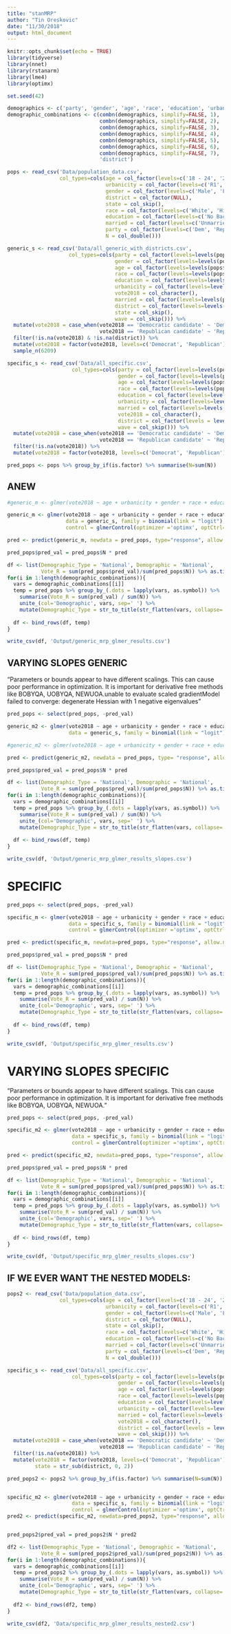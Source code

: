 ```yaml
---
title: "stanMRP"
author: "Tin Oreskovic"
date: "11/30/2018"
output: html_document
---
```


```r
knitr::opts_chunk$set(echo = TRUE)
library(tidyverse)
library(nnet)
library(rstanarm)
library(lme4)
library(optimx)
```

```r
set.seed(42)

demographics <- c('party', 'gender', 'age', 'race', 'education', 'urbanicity', 'married')
demographic_combinations <- c(combn(demographics, simplify=FALSE, 1),
                              combn(demographics, simplify=FALSE, 2),
                              combn(demographics, simplify=FALSE, 3),
                              combn(demographics, simplify=FALSE, 4),
                              combn(demographics, simplify=FALSE, 5),
                              combn(demographics, simplify=FALSE, 6),
                              combn(demographics, simplify=FALSE, 7),
                              'district')

pops <- read_csv('Data/population_data.csv',
                 col_types=cols(age = col_factor(levels=c('18 - 24', '25 - 34', '35 - 44', '45 - 54', '> 54')),
                                urbanicity = col_factor(levels=c('R1', 'R2', 'S3', 'S4', 'U5', 'U6')),
                                gender = col_factor(levels=c('Male', 'Female')),
                                district = col_factor(NULL),
                                state = col_skip(),
                                race = col_factor(levels=c('White', 'Hispanic', 'Black', 'Other')),
                                education = col_factor(levels=c('No Bachelors', 'Bachelors')),
                                married = col_factor(levels=c('Unmarried', 'Married')),
                                party = col_factor(levels=c('Dem', 'Rep', 'Ind')),
                                N = col_double()))

generic_s <- read_csv('Data/all_generic_with_districts.csv',
                    col_types=cols(party = col_factor(levels=levels(pops$party)),
                                   gender = col_factor(levels=levels(pops$gender)),
                                   age = col_factor(levels=levels(pops$age)),
                                   race = col_factor(levels=levels(pops$race)),
                                   education = col_factor(levels=levels(pops$education)),
                                   urbanicity = col_factor(levels=levels(pops$urbanicity)),
                                   vote2018 = col_character(),
                                   married = col_factor(levels=levels(pops$married)),
                                   district = col_factor(levels=levels(pops$district)),
                                   state = col_skip(),
                                   wave = col_skip())) %>%
  mutate(vote2018 = case_when(vote2018 == 'Democratic candidate' ~ 'Democrat',
                              vote2018 == 'Republican candidate' ~ 'Republican')) %>%
  filter(!is.na(vote2018) & !is.na(district)) %>%
  mutate(vote2018 = factor(vote2018, levels=c('Democrat', 'Republican'))) %>%
  sample_n(6209)

specific_s <- read_csv('Data/all_specific.csv',
                     col_types=cols(party = col_factor(levels=levels(pops$party)),
                                    gender = col_factor(levels=levels(pops$gender)),
                                    age = col_factor(levels=levels(pops$age)),
                                    race = col_factor(levels=levels(pops$race)),
                                    education = col_factor(levels=levels(pops$education)),
                                    urbanicity = col_factor(levels=levels(pops$urbanicity)),
                                    married = col_factor(levels=levels(pops$married)),
                                    vote2018 = col_character(),
                                    district = col_factor(levels = levels(pops$district)),
                                    wave = col_skip())) %>%
  mutate(vote2018 = case_when(vote2018 == 'Democratic candidate' ~ 'Democrat',
                              vote2018 == 'Republican candidate' ~ 'Republican')) %>%
  filter(!is.na(vote2018)) %>%
  mutate(vote2018 = factor(vote2018, levels=c('Democrat', 'Republican')))

pred_pops <- pops %>% group_by_if(is.factor) %>% summarise(N=sum(N))
```


## ANEW
```r
#generic_m <- glmer(vote2018 ~ age + urbanicity + gender + race + education + married + party + (1 | district), data = generic_s, family = binomial(link = "logit"), control = glmerControl(optimizer ='optimx', optCtrl=list(method='nlminb')))

generic_m <- glmer(vote2018 ~ age + urbanicity + gender + race + education + married + party + (1 | district),
                   data = generic_s, family = binomial(link = "logit"),
                   control = glmerControl(optimizer ='optimx', optCtrl=list(method='nlminb')))

pred <- predict(generic_m, newdata = pred_pops, type="response", allow.new.levels = TRUE)

pred_pops$pred_val = pred_pops$N * pred

df <- list(Demographic_Type = 'National', Demographic = 'National',
           Vote_R = sum(pred_pops$pred_val)/sum(pred_pops$N)) %>% as.tibble()
for(i in 1:length(demographic_combinations)){
  vars = demographic_combinations[[i]]
  temp = pred_pops %>% group_by_(.dots = lapply(vars, as.symbol)) %>%
    summarise(Vote_R = sum(pred_val) / sum(N)) %>%
    unite_(col='Demographic', vars, sep=' ') %>%
    mutate(Demographic_Type = str_to_title(str_flatten(vars, collapse=' ')))
  
  df <- bind_rows(df, temp)
}

write_csv(df, 'Output/generic_mrp_glmer_results.csv')
```


## VARYING SLOPES GENERIC 
"Parameters or bounds appear to have different scalings.
  This can cause poor performance in optimization. 
  It is important for derivative free methods like BOBYQA, UOBYQA, NEWUOA.unable to evaluate scaled gradientModel failed to converge: degenerate  Hessian with 1 negative eigenvalues"
```r
pred_pops <- select(pred_pops, -pred_val)

generic_m2 <- glmer(vote2018 ~ age + urbanicity + gender + race + education + married + party + age*gender + (1 + age + gender | district),
                    data = generic_s, family = binomial(link = "logit"), control = glmerControl(optimizer ='optimx', optCtrl=list(method='nlminb')))

#generic_m2 <- glmer(vote2018 ~ age + urbanicity + gender + race + education + married + party + (1 + age + gender | district), data = generic_s, family = binomial(link = "logit"))

pred <- predict(generic_m2, newdata = pred_pops, type= "response", allow.new.levels = TRUE)

pred_pops$pred_val = pred_pops$N * pred

df <- list(Demographic_Type = 'National', Demographic = 'National',
           Vote_R = sum(pred_pops$pred_val)/sum(pred_pops$N)) %>% as.tibble()
for(i in 1:length(demographic_combinations)){
  vars = demographic_combinations[[i]]
  temp = pred_pops %>% group_by_(.dots = lapply(vars, as.symbol)) %>%
    summarise(Vote_R = sum(pred_val) / sum(N)) %>%
    unite_(col='Demographic', vars, sep=' ') %>%
    mutate(Demographic_Type = str_to_title(str_flatten(vars, collapse=' ')))
  
  df <- bind_rows(df, temp)
}

write_csv(df, 'Output/generic_mrp_glmer_results_slopes.csv')
```


# SPECIFIC

```r
pred_pops <- select(pred_pops, -pred_val)

specific_m <- glmer(vote2018 ~ age + urbanicity + gender + race + education + married + party + (1 | district),
                    data = specific_s, family = binomial(link = "logit"),
                    control = glmerControl(optimizer ='optimx', optCtrl=list(method='nlminb')))

pred <- predict(specific_m, newdata=pred_pops, type="response", allow.new.levels = TRUE)

pred_pops$pred_val = pred_pops$N * pred

df <- list(Demographic_Type = 'National', Demographic = 'National',
           Vote_R = sum(pred_pops$pred_val)/sum(pred_pops$N)) %>% as.tibble()
for(i in 1:length(demographic_combinations)){
  vars = demographic_combinations[[i]]
  temp = pred_pops %>% group_by_(.dots = lapply(vars, as.symbol)) %>%
    summarise(Vote_R = sum(pred_val) / sum(N)) %>%
    unite_(col='Demographic', vars, sep=' ') %>%
    mutate(Demographic_Type = str_to_title(str_flatten(vars, collapse=' ')))
  
  df <- bind_rows(df, temp)
}

write_csv(df, 'Output/specific_mrp_glmer_results.csv')
```


# VARYING SLOPES SPECIFIC
"Parameters or bounds appear to have different scalings.
  This can cause poor performance in optimization. 
  It is important for derivative free methods like BOBYQA, UOBYQA, NEWUOA."
```r
pred_pops <- select(pred_pops, -pred_val)

specific_m2 <- glmer(vote2018 ~ age + urbanicity + gender + race + education + married + party + (1 + age + gender | district),
                     data = specific_s, family = binomial(link = "logit"),
                     control = glmerControl(optimizer ='optimx', optCtrl=list(method='nlminb')))

pred <- predict(specific_m2, newdata=pred_pops, type="response", allow.new.levels = TRUE)

pred_pops$pred_val = pred_pops$N * pred

df <- list(Demographic_Type = 'National', Demographic = 'National',
           Vote_R = sum(pred_pops$pred_val)/sum(pred_pops$N)) %>% as.tibble()
for(i in 1:length(demographic_combinations)){
  vars = demographic_combinations[[i]]
  temp = pred_pops %>% group_by_(.dots = lapply(vars, as.symbol)) %>%
    summarise(Vote_R = sum(pred_val) / sum(N)) %>%
    unite_(col='Demographic', vars, sep=' ') %>%
    mutate(Demographic_Type = str_to_title(str_flatten(vars, collapse=' ')))
  
  df <- bind_rows(df, temp)
}

write_csv(df, 'Output/specific_mrp_glmer_results_slopes.csv')
```


## IF WE EVER WANT THE NESTED MODELS:

```r
pops2 <- read_csv('Data/population_data.csv',
                 col_types=cols(age = col_factor(levels=c('18 - 24', '25 - 34', '35 - 44', '45 - 54', '> 54')),
                                urbanicity = col_factor(levels=c('R1', 'R2', 'S3', 'S4', 'U5', 'U6')),
                                gender = col_factor(levels=c('Male', 'Female')),
                                district = col_factor(NULL),
                                state = col_skip(),
                                race = col_factor(levels=c('White', 'Hispanic', 'Black', 'Other')),
                                education = col_factor(levels=c('No Bachelors', 'Bachelors')),
                                married = col_factor(levels=c('Unmarried', 'Married')),
                                party = col_factor(levels=c('Dem', 'Rep', 'Ind')),
                                N = col_double()))

specific_s <- read_csv('Data/all_specific.csv',
                     col_types=cols(party = col_factor(levels=levels(pops2$party)),
                                    gender = col_factor(levels=levels(pops2$gender)),
                                    age = col_factor(levels=levels(pops2$age)),
                                    race = col_factor(levels=levels(pops2$race)),
                                    education = col_factor(levels=levels(pops2$education)),
                                    urbanicity = col_factor(levels=levels(pops2$urbanicity)),
                                    married = col_factor(levels=levels(pops2$married)),
                                    vote2018 = col_character(),
                                    district = col_factor(levels = levels(pops2$district)),
                                    wave = col_skip())) %>%
  mutate(vote2018 = case_when(vote2018 == 'Democratic candidate' ~ 'Democrat',
                              vote2018 == 'Republican candidate' ~ 'Republican')) %>%
  filter(!is.na(vote2018)) %>%
  mutate(vote2018 = factor(vote2018, levels=c('Democrat', 'Republican')),
         state = str_sub(district, 0, 2))

pred_pops2 <- pops2 %>% group_by_if(is.factor) %>% summarise(N=sum(N))


specific_m2 <- glmer(vote2018 ~ age + urbanicity + gender + race + education + married + party + (1 | district),
                     data = specific_s, family = binomial(link = "logit"),
                     control = glmerControl(optimizer ='optimx', optCtrl=list(method='nlminb')))
pred2 <- predict(specific_m2, newdata=pred_pops2, type="response", allow.new.levels = TRUE)


pred_pops2$pred_val = pred_pops2$N * pred2

df2 <- list(Demographic_Type = 'National', Demographic = 'National',
           Vote_R = sum(pred_pops2$pred_val)/sum(pred_pops2$N)) %>% as.tibble()
for(i in 1:length(demographic_combinations)){
  vars = demographic_combinations[[i]]
  temp = pred_pops2 %>% group_by_(.dots = lapply(vars, as.symbol)) %>%
    summarise(Vote_R = sum(pred_val) / sum(N)) %>%
    unite_(col='Demographic', vars, sep=' ') %>%
    mutate(Demographic_Type = str_to_title(str_flatten(vars, collapse=' ')))
  
  df2 <- bind_rows(df2, temp)
}

write_csv(df2, 'Data/specific_mrp_glmer_results_nested2.csv')
```
